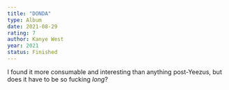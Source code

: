 ```yaml
---
title: "DONDA"
type: Album
date: 2021-08-29
rating: 7
author: Kanye West
year: 2021
status: Finished
---
```


I found it more consumable and interesting than anything post-Yeezus, but does it have to be so fucking _long_?
